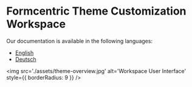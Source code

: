
<Meta title='Start here' />

# Formcentric Theme Customization Workspace

Our documentation is available in the following languages:

- [English](?path=/docs/en-introduction--docs)
- [Deutsch](?path=/docs/de-einleitung--docs)

<img
    src='./assets/theme-overview.jpg'
    alt='Workspace User Interface'
    style={{ borderRadius: 9 }}
/>
